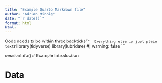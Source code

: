 ```yaml
---
title: "Example Quarto Markdown file"
author: "Adrian Minnig"
date: "`r date()`"
format: html
html:
---
```



Code needs to be within three backticks"```" 
Everything else is just plain text
```r
library(tidyverse)
library(lubridate)
#| warning: false
```

sessionInfo()
# Example Introduction

# Data
